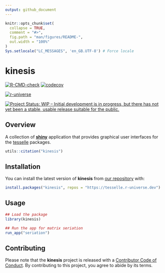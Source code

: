 ```yaml
---
output: github_document
---
```


<!-- README.md is generated from README.Rmd. Please edit that file -->

```r
knitr::opts_chunk$set(
  collapse = TRUE,
  comment = "#>",
  fig.path = "man/figures/README-",
  out.width = "100%"
)
Sys.setlocale("LC_MESSAGES", 'en_GB.UTF-8') # Force locale
```

# kinesis

<!-- badges: start -->
[![R-CMD-check](https://github.com/tesselle/kinesis/workflows/R-CMD-check/badge.svg)](https://github.com/tesselle/kinesis/actions)
[![codecov](https://codecov.io/gh/tesselle/kinesis/branch/master/graph/badge.svg)](https://codecov.io/gh/tesselle/kinesis)

[![r-universe](https://tesselle.r-universe.dev/badges/kinesis)](https://tesselle.r-universe.dev/kinesis){.pkgdown-devel}

[![Project Status: WIP – Initial development is in progress, but there has not yet been a stable, usable release suitable for the public.](https://www.repostatus.org/badges/latest/wip.svg)](https://www.repostatus.org/#wip)
<!-- badges: end -->

## Overview

A collection of [**shiny**](https://shiny.rstudio.com) application that provides graphical user interfaces for the [tesselle](https://www.tesselle.org) packages.

```r
utils::citation("kinesis")
```

## Installation

You can install the latest version of **kinesis** from [our repository](https://tesselle.r-universe.dev) with:

```r
install.packages("kinesis", repos = "https://tesselle.r-universe.dev")
```

## Usage

```r
## Load the package
library(kinesis)

## Run the app for matrix seriation
run_app("seriation")
```

## Contributing

Please note that the **kinesis** project is released with a [Contributor Code of Conduct](https://www.tesselle.org/conduct.html). By contributing to this project, you agree to abide by its terms.
